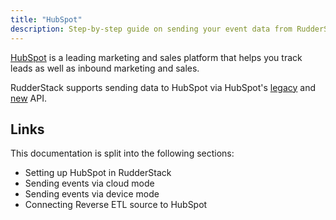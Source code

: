 ```yaml
---
title: "HubSpot"
description: Step-by-step guide on sending your event data from RudderStack to HubSpot.
---
```


[HubSpot](https://www.hubspot.com/) is a leading marketing and sales platform that helps you track leads as well as inbound marketing and sales.

RudderStack supports sending data to HubSpot via HubSpot's [legacy](https://legacydocs.hubspot.com/docs/overview?_ga=2.34803302.670362313.1663315856-97001172.1658910392) and [new](https://developers.hubspot.com/docs/api/overview) API.

## Links

This documentation is split into the following sections:

- <Link to="/destinations/streaming-destinations/hubspot/setting-up-hubspot-in-rudderstack/">Setting up HubSpot in RudderStack</Link>
- <Link to="/destinations/streaming-destinations/hubspot/hubspot-cloud-mode/">Sending events via cloud mode</Link>
- <Link to="/destinations/streaming-destinations/hubspot/hubspot-device-mode/">Sending events via device mode</Link>
- <Link to="/destinations/streaming-destinations/hubspot/connect-reverse-etl-source/">Connecting Reverse ETL source to HubSpot</Link>